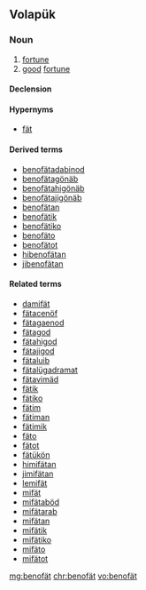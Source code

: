 ==Volapük==

===Noun===
{{vo-noun}}

# [[fortune]] 
# [[good]] [[fortune]]

====Declension====
{{vo-decl-noun}}

====Hypernyms====
* [[fät]]

====Derived terms====
* [[benofätadabinod]]
* [[benofätagönäb]]
* [[benofätahigönäb]]
* [[benofätajigönäb]]
* [[benofätan]]
* [[benofätik]]
* [[benofätiko]]
* [[benofäto]]
* [[benofätot]]
* [[hibenofätan]]
* [[jibenofätan]]

====Related terms====
* [[damifät]]
* [[fätacenöf]]
* [[fätagaenod]]
* [[fätagod]]
* [[fätahigod]]
* [[fätajigod]]
* [[fätaluib]]
* [[fätalügadramat]]
* [[fätavimäd]]
* [[fätik]]
* [[fätiko]]
* [[fätim]]
* [[fätiman]]
* [[fätimik]]
* [[fäto]]
* [[fätot]]
* [[fätükön]]
* [[himifätan]]
* [[jimifätan]]
* [[lemifät]]
* [[mifät]]
* [[mifätaböd]]
* [[mifätarab]]
* [[mifätan]]
* [[mifätik]]
* [[mifätiko]]
* [[mifäto]]
* [[mifätot]]

[[mg:benofät]]
[[chr:benofät]]
[[vo:benofät]]